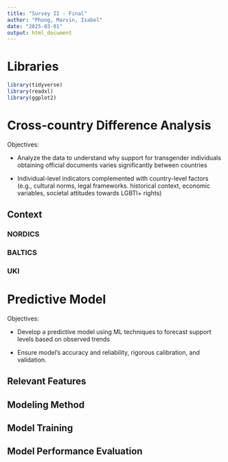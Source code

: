 ```yaml
---
title: "Survey II - Final"
author: "Phong, Marvin, Isabel"
date: "2025-03-01"
output: html_document
---
```


# Libraries

```r
library(tidyverse)
library(readxl)
library(ggplot2)
```

# Cross-country Difference Analysis

Objectives:

-   Analyze the data to understand why support for transgender individuals obtaining official documents varies significantly between countries

-   Individual-level indicators complemented with country-level factors (e.g., cultural norms, legal frameworks. historical context, economic variables, societal attitudes towards LGBTI+ rights)

## Context

### NORDICS

### BALTICS

### UKI

# Predictive Model

Objectives:

-   Develop a predictive model using ML techniques to forecast support levels based on observed trends

-   Ensure model's accuracy and reliability, rigorous calibration, and validation.

## Relevant Features

## Modeling Method

## Model Training

## Model Performance Evaluation
